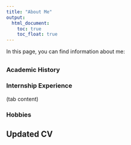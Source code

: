 ```yaml
---
title: "About Me"
output: 
  html_document:
    toc: true
    toc_float: true
---
```


In this page, you can find information about me:

##  {.tabset}

### Academic History



### Internship Experience

(tab content)


### Hobbies


## Updated CV